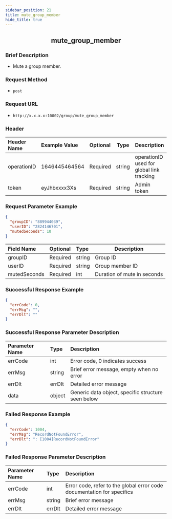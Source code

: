 ```yaml
---
sidebar_position: 21
title: mute_group_member
hide_title: true
---
```


<center>

## mute_group_member

</center>

### Brief Description
- Mute a group member.
### Request Method
- `post` 
### Request URL
- `http://x.x.x.x:10002/group/mute_group_member` 

### Header
| Header Name | Example Value | Optional | Type | Description |
|:----    |:-------    |:--- |---|------      |
|operationID|1646445464564|Required|string|operationID used for global link tracking|
|token|eyJhbxxxx3Xs|Required|string|Admin token|

### Request Parameter Example

```json
{
  "groupID": "889944039",
  "userID": "2824146701",
  "mutedSeconds": 10
}
```
| Field Name | Optional | Type | Description |
|:----    |:-------    |:--- |---|
|groupID|Required|string|Group ID|
|userID|Required|string|Group member ID|
|mutedSeconds|Required|int|Duration of mute in seconds|

### Successful Response Example

```json
{
  "errCode": 0,
  "errMsg": "",
  "errDlt": ""
}
```
### Successful Response Parameter Description

| Parameter Name | Type | Description |
|:----    |:-------    |:--- |
|errCode|int|Error code, 0 indicates success|
|errMsg|string|Brief error message, empty when no error|
|errDlt|errDlt|Detailed error message|
|data|object|Generic data object, specific structure seen below|

### Failed Response Example

```json
{
  "errCode": 1004,
  "errMsg": "RecordNotFoundError",
  "errDlt": ": [1004]RecordNotFoundError"
}
```
### Failed Response Parameter Description

| Parameter Name | Type | Description |
|:----    |:-------    |:--- |
|errCode|int|Error code, refer to the global error code documentation for specifics|
|errMsg|string|Brief error message|
|errDlt|errDlt|Detailed error message|